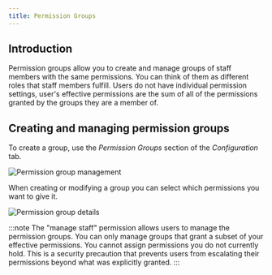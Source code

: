 ```yaml
---
title: Permission Groups
---
```


## Introduction

Permission groups allow you to create and manage groups of staff members with the same permissions. You can think of them as different roles that staff members fulfill. Users do not have individual permission settings, user's effective permissions are the sum of all of the permissions granted by the groups they are a member of.

## Creating and managing permission groups

To create a group, use the _Permission&nbsp;Groups_ section of the _Configuration_ tab.

![Permission group management](/assets/dashboard-config/permission-groups-list.png)

When creating or modifying a group you can select which permissions you want to give it.

![Permission group details](/assets/dashboard-config/permission-groups-details.png)

:::note
The "manage staff" permission allows users to manage the permission groups. You can only manage groups that grant a subset of your effective permissions. You cannot assign permissions you do not currently hold. This is a security precaution that prevents users from escalating their permissions beyond what was explicitly granted.
:::
